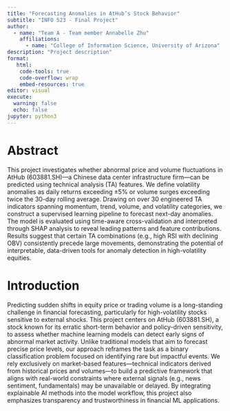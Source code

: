 ```yaml
---
title: "Forecasting Anomalies in AtHub’s Stock Behavior"
subtitle: "INFO 523 - Final Project"
author: 
  - name: "Team A - Team member Annabelle Zhu"
    affiliations:
      - name: "College of Information Science, University of Arizona"
description: "Project description"
format:
   html:
    code-tools: true
    code-overflow: wrap
    embed-resources: true
editor: visual
execute:
  warning: false
  echo: false
jupyter: python3
---
```

# Abstract
This project investigates whether abnormal price and volume fluctuations in AtHub (603881.SH)—a Chinese data center infrastructure firm—can be predicted using technical analysis (TA) features. We define volatility anomalies as daily returns exceeding ±5% or volume surges exceeding twice the 30-day rolling average. Drawing on over 30 engineered TA indicators spanning momentum, trend, volume, and volatility categories, we construct a supervised learning pipeline to forecast next-day anomalies. The model is evaluated using time-aware cross-validation and interpreted through SHAP analysis to reveal leading patterns and feature contributions. Results suggest that certain TA combinations (e.g., high RSI with declining OBV) consistently precede large movements, demonstrating the potential of interpretable, data-driven tools for anomaly detection in high-volatility equities.

# Introduction
Predicting sudden shifts in equity price or trading volume is a long-standing challenge in financial forecasting, particularly for high-volatility stocks sensitive to external shocks. This project centers on AtHub (603881.SH), a stock known for its erratic short-term behavior and policy-driven sensitivity, to assess whether machine learning models can detect early signs of abnormal market activity. Unlike traditional models that aim to forecast precise price levels, our approach reframes the task as a binary classification problem focused on identifying rare but impactful events. We rely exclusively on market-based features—technical indicators derived from historical prices and volumes—to build a predictive framework that aligns with real-world constraints where external signals (e.g., news sentiment, fundamentals) may be unavailable or delayed. By integrating explainable AI methods into the model workflow, this project also emphasizes transparency and trustworthiness in financial ML applications.